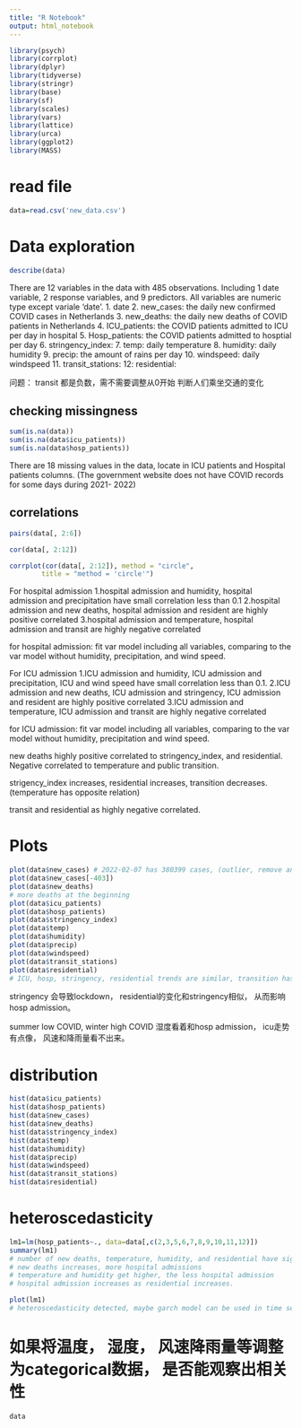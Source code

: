 ```yaml
---
title: "R Notebook"
output: html_notebook
---
```

```r
library(psych)
library(corrplot)
library(dplyr)
library(tidyverse)
library(stringr)
library(base)
library(sf)
library(scales)
library(vars)
library(lattice)
library(urca)
library(ggplot2)
library(MASS)
```

# read file
```r
data=read.csv('new_data.csv')
```

# Data exploration
```r
describe(data)
```
There are 12 variables in the data with 485 observations. Including 1 date variable, 2 response variables, and 9 predictors. All variables are numeric type except variale 'date'. 
1. date
2. new_cases: the daily new confirmed COVID cases in Netherlands
3. new_deaths: the daily new deaths of COVID patients in Netherlands
4. ICU_patients: the COVID patients admitted to ICU per day in hospital
5. Hosp_patients: the COVID patients admitted to hosptial per day
6. stringency_index:
7. temp: daily temperature
8. humidity: daily humidity
9. precip: the amount of rains per day
10. windspeed: daily windspeed
11. transit_stations:
12: residential:

问题： transit 都是负数，需不需要调整从0开始 判断人们乘坐交通的变化


## checking missingness
```r
sum(is.na(data))
sum(is.na(data$icu_patients))
sum(is.na(data$hosp_patients))
```
There are 18 missing values in the data, locate in ICU patients and Hospital patients columns. (The government website does not have COVID records for some days during 2021- 2022)

## correlations 
```r
pairs(data[, 2:6])

cor(data[, 2:12])

corrplot(cor(data[, 2:12]), method = "circle",
        title = "method = 'circle'") 
```

For hospital admission
1.hospital admission and humidity, hospital admission and precipitation have small correlation less than 0.1
2.hospital admission and new deaths, hospital admission and resident are highly positive correlated 
3.hospital admission and temperature, hospital admission and transit are highly negative correlated

for hospital admission: fit var model including all variables, comparing to the var model without humidity, precipitation, and wind speed.



For ICU admission
1.ICU admission and humidity, ICU admission and precipitation, ICU and wind speed have small correlation less than 0.1.
2.ICU admission and new deaths, ICU admission and stringency, ICU admission and resident are highly positive correlated 
3.ICU admission and temperature, ICU admission and transit are highly negative correlated

for ICU admission: fit var model including all variables, comparing to the var model without humidity, precipitation and wind speed.


new deaths highly positive correlated to stringency_index, and residential. Negative correlated to temperature and public transition.

strigency_index increases, residential increases, transition decreases. (temperature has opposite relation)

transit and residential as highly negative correlated.

# Plots
```r
plot(data$new_cases) # 2022-02-07 has 380399 cases, (outlier, remove and graph again) volatity
plot(data$new_cases[-403])
plot(data$new_deaths)
# more deaths at the beginning 
plot(data$icu_patients)
plot(data$hosp_patients)
plot(data$stringency_index)
plot(data$temp)
plot(data$humidity)
plot(data$precip)
plot(data$windspeed)
plot(data$transit_stations)
plot(data$residential)
# ICU, hosp, stringency, residential trends are similar, transition has opposite trend.

```

stringency 会导致lockdown， residential的变化和stringency相似， 从而影响hosp admission。



summer low COVID, winter high COVID
湿度看着和hosp admission， icu走势有点像， 风速和降雨量看不出来。


# distribution
```r
hist(data$icu_patients)
hist(data$hosp_patients)
hist(data$new_cases)
hist(data$new_deaths)
hist(data$stringency_index)
hist(data$temp)
hist(data$humidity)
hist(data$precip)
hist(data$windspeed)
hist(data$transit_stations)
hist(data$residential)
```

# heteroscedasticity 
```r
lm1=lm(hosp_patients~., data=data[,c(2,3,5,6,7,8,9,10,11,12)])
summary(lm1)
# number of new deaths, temperature, humidity, and residential have significant impact on hospital admission.
# new deaths increases, more hospital admissions
# temperature and humidity get higher, the less hospital admission
# hospital admission increases as residential increases.

plot(lm1)
# heteroscedasticity detected, maybe garch model can be used in time series model (further hetero test need to be done)
```


# 如果将温度， 湿度， 风速降雨量等调整为categorical数据， 是否能观察出相关性
```r
data
```

```r

```

